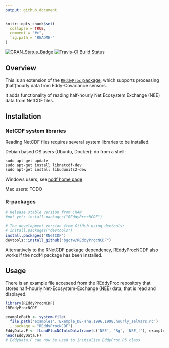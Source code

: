 ```yaml
---
output: github_document
---
```


<!-- 
README.md is generated from README.Rmd. Please edit that file
#knitr::knit("README.Rmd") 
rmarkdown::render("README.Rmd") 
maybe clear cache before
-->


```r
knitr::opts_chunk$set(
  collapse = TRUE,
  comment = "#>",
  fig.path = "README-"
)
```


[![CRAN_Status_Badge](http://www.r-pkg.org/badges/version/REddyProcNCDF)](http://cran.r-project.org/package=REddyProcNCDF)
[![Travis-CI Build Status](https://travis-ci.org/bgctw/REddyProcNCDF.svg?branch=master)](https://travis-ci.org/bgctw/REddyProcNCDF)


## Overview

This is an extension of the 
[`REddyProc` package](https://github.com/bgctw/REddyProc), 
which supports processing (half)hourly data from Eddy-Covariance sensors.

It adds functionality of reading half-hourly Net Ecosystem Exchange (NEE) 
data from NetCDF files.

## Installation
### NetCDF system libraries
Reading NetCDF files requires several system libraries to be installed.

Debian based OS users (Ubuntu, Docker): do from a shell:
```
sudo apt-get update
sudo apt-get install libnetcdf-dev
sudo apt-get install libudunits2-dev
```

Windows users, see [ncdf home page](http://cirrus.ucsd.edu/~pierce/ncdf/)

Mac users: TODO 

### R-packages
```r
# Release stable version from CRAN
#not yet: install.packages("REddyProcNCDF")

# The development version from GitHub using devtools:
# install.packages("devtools")
install.packages("RNetCDF")
devtools::install_github("bgctw/REddyProcNCDF")
```

Alternatively to the RNetCDF package dependency, REddyProcNCDF also works if the
ncdf4 package has been installed.

## Usage

There is an example file acceseed from the REddyProc repository that
stores half-hourly Net-Ecosystem-Exchange (NEE) data, that is read and displayed.


```r
library(REddyProcNCDF)
?REddyProcNCDF

examplePath <- system.file(
  file.path('examples','Example_DE-Tha.1996.1998.hourly_selVars.nc')
  , package = "REddyProcNCDF")
EddyData.F <- fLoadFluxNCIntoDataframe(c('NEE', 'Rg', 'NEE_f'), examplePath)
head(EddyData.F)
# EddyData.F can now be used to initialize EddyProc R5 class 
```

